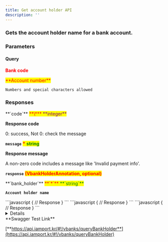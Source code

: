 ```yaml
---
title: Get account holder API
description: ''
---
```



### Gets the account holder name for a bank account.

<Swagger method="get" path="/vbanks/holder" baseUrl="https://api.iamport.kr" summary="Gets the account holder name for a bank account.">
<SwaggerDescription>

</SwaggerDescription>

### Parameters

#### Query

<SwaggerParameter name="bank_code" type="String" required="true">
<mark style="color:red;">

**Bank code**

</mark>

</SwaggerParameter>
<SwaggerParameter name="bank_num" type="String" required="true">
<mark style="color:red;">**Account number**</mark>

`Numbers and special characters allowed`

</SwaggerParameter>

### Responses

<SwaggerResponse status="200: OK" description="Success">
<Tabs>
<Tab title="VbankHolderResponse">
**`code`** <mark style="color:red;"> **\*** </mark> <mark style="color:purple;"> **integer** </mark>

**Response code**

0: success, Not 0: check the message

**`message`** <mark style="color:red;"> **\*** </mark> <mark style="color:green;"> **string** </mark>

**Response message**

A non-zero code includes a message like 'Invalid payment info'.

**`response`** <mark style="color:red;"> **(VbankHolderAnnotation, optional)** </mark>

</Tab>
</Tabs>

<Tabs>
<Tab title="VbankHolderAnnotation">
**`bank_holder`** <mark style="color:red;"> **`*`** </mark> <mark style="color:green;"> **`string`** </mark>

**`Account holder name`**

</Tab>
</Tabs>

</SwaggerResponse>

<SwaggerResponse status="400: Bad Request" description="Missing bank_code">
```javascript
{
    // Response
}
```

</SwaggerResponse>

<SwaggerResponse status="401: Unauthorized" description="Missing or invalid access token">
```javascript
{
    // Response
}
```

</SwaggerResponse>

<SwaggerResponse status="404: Not Found" description="Request not found">
```javascript
{
    // Response
}
```

</SwaggerResponse>

</Swagger>

<Details>
<p slot="summary">Response Model Schema</p>

```json
{
  "code": 0,
  "message": "string",
  "response": {
    "bank_holder": "string"
  }
}
```

</Details>

<Hint style="success">
**Swagger Test Link**

[**https://api.iamport.kr/#!/vbanks/queryBankHolder**](https://api.iamport.kr/#!/vbanks/queryBankHolder)

</Hint>
